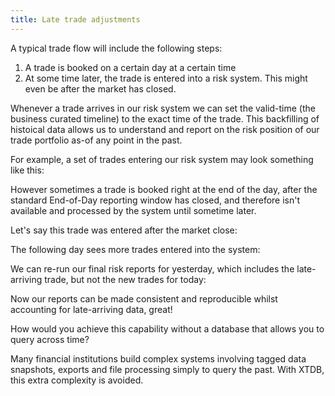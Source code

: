 ```yaml
---
title: Late trade adjustments
---
```



A typical trade flow will include the following steps:

1. A trade is booked on a certain day at a certain time
2. At some time later, the trade is entered into a risk system.
  This might even be after the market has closed.

Whenever a trade arrives in our risk system we can set the valid-time (the business curated timeline) to the exact time of the trade. This backfilling of histoical data allows us to understand and report on the risk position of our trade portfolio as-of any point in the past.

For example, a set of trades entering our risk system may look something like this:

<Xtplay magicContext="my-context">
  <Txs systemTime="2024-01-15T16:59:00"
       txs="INSERT INTO trades (_id, symbol, volume, _valid_from)
            VALUES
            (1, 'XAU:CUR', 150, TIMESTAMP '2024-01-15 10:00:00'),
            (2, 'NG1:COM', 430, TIMESTAMP '2024-01-15 11:15:00'),
            (3, 'XAU:CUR', 200, TIMESTAMP '2024-01-15 12:05:00')" />
  <Query q="SELECT t.*, _valid_from AS trade_date
            FROM trades AS t
            ORDER BY _id" />
</Xtplay>

However sometimes a trade is booked right at the end of the day, after the standard End-of-Day reporting window has closed, and therefore isn't available and processed by the system until sometime later.

Let's say this trade was entered after the market close:

<Xtplay magicContext="my-context">
  <Txs systemTime="2024-01-15T19:10:00"
       txs="INSERT INTO trades (_id, symbol, volume, _valid_from)
            VALUES
            (4, 'W1:COM', 320, TIMESTAMP '2024-01-15 16:50:00')" />
  <Query q="SELECT t.*, _valid_from AS trade_date
            FROM trades AS t
            ORDER BY _id" />
</Xtplay>

The following day sees more trades entered into the system:

<Xtplay magicContext="my-context">
  <Txs systemTime="2024-01-16T16:59:00"
       txs="INSERT INTO trades (_id, symbol, volume, _valid_from)
            VALUES
            (5, 'W1:COM', 100, TIMESTAMP '2024-01-16 12:10:00'),
	    (6, 'W1:COM', 120, TIMESTAMP '2024-01-16 14:55:00')" />
  <Query q="SELECT t.*, _valid_from AS trade_date
            FROM trades AS t
            ORDER BY _id" />
</Xtplay>

We can re-run our final risk reports for yesterday, which includes the late-arriving trade, but not the new trades for today:

<Xtplay magicContext="my-context">
  <Query q="SELECT *
            FROM trades FOR ALL VALID_TIME
            WHERE VALID_TIME CONTAINS TIMESTAMP '2024-01-15 17:00:00'
            ORDER BY _id" />
</Xtplay>

Now our reports can be made consistent and reproducible whilst accounting for late-arriving data, great!

How would you achieve this capability without a database that allows you to query across time?

Many financial institutions build complex systems involving tagged data snapshots, exports and file processing simply to query the past.
With XTDB, this extra complexity is avoided.
